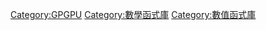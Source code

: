 [[Category:GPGPU|Category:GPGPU]]
[[Category:數學函式庫|Category:數學函式庫]]
[[Category:數值函式庫|Category:數值函式庫]]